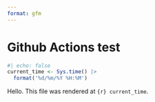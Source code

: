 ```yaml
---
format: gfm
---
```


# Github Actions test

```r
#| echo: false
current_time <- Sys.time() |>
  format('%d/%m/%Y %H:%M')
```

Hello. This file was rendered at `{r} current_time`.
